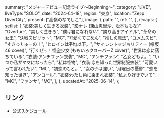   summary: "メジャーデビュー記念ライブ〜Beginning〜",
  category: "LIVE",
  liveType: "SOLO",
  date: "2024-04-18",
  region: "東京",
  location: "Zepp DiverCity",
  present: ["高嶺のなでしこ"],
  image: {
    path: "",
    ref: "",
  },
  recaps: {
    setlist: [
      "衣装:美しく生きろ衣装",
      "影ナレ (東山恵里沙、松本ももな)",
      "Overture",
      "美しく生きろ",
      "僕は君になれない",
      "誇り高きアイドル",
      "革命の女王",
      "決戦スピリット",
      "MC",
      "可愛くてごめん",
      "推しの魔法",
      "ユメムスビ",
      "すきっちゅーの！",
      "ヒロインは平均以下。",
      "サイレントマジョリティー (欅坂46 cover)",
      "行くぜっ！怪盗少女 (ももいろクローバーZ cover)",
      "世界は恋に落ちている",
      "衣装:アンチファン衣装",
      "MC",
      "アンチファン",
      "乙女どもよ。",
      "いつか私がママになったら",
      "私は怪物",
      "衣装:恋を知った世界制服衣装",
      "可愛いって言われたい",
      "MC",
      "初恋のひと。",
      "女の子は強い",
      "月曜日の憂鬱",
      "恋を知った世界",
      "アンコール",
      "衣装:わたし色に染まれ衣装",
      "私より好きでいて",
      "MC",
      "ファンサ",
      "MC",
    ],
  },
  updatedAt: "2025-06-14",
};

## リンク

- [公式スケジュール](https://takanenonadeshiko.jp/?p=1882)
